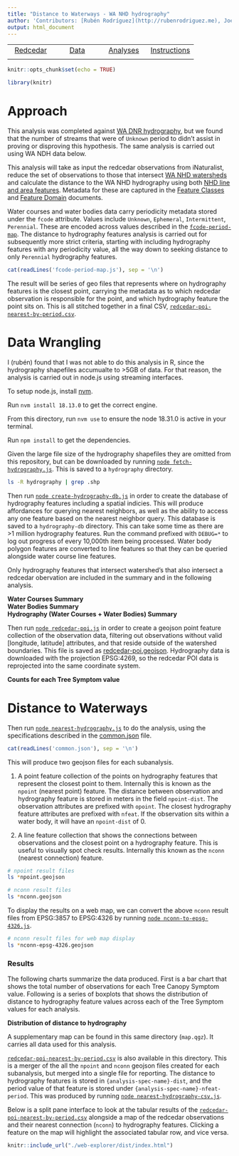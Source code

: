 ```yaml
---
title: "Distance to Waterways - WA NHD hydrography"
author: 'Contributors: [Rubén Rodríguez](http://rubenrodriguez.me), Joey Hulbert'
output: html_document
---
```


|            |            |            |            |
|:----------:|:----------:|:----------:|:----------:|
|[Redcedar](https://jmhulbert.github.io/open/redcedar)|[Data](https://jmhulbert.github.io/open/redcedar/data)|[ Analyses](https://jmhulbert.github.io/open/redcedar/analyses)|[Instructions](https://jmhulbert.github.io/open/redcedar/instructions)|
|             |           |            |            |


```r
knitr::opts_chunk$set(echo = TRUE)
```

```r
library(knitr)
```

# Approach

This analysis was completed against [WA DNR hydrography](../distance-to-waterways--wa-dnr/), but we found that the number of streams that were of `Unknown` period to didn't assist in proving or disproving this hypothesis. The same analysis is carried out using WA NDH data below.

This analysis will take as input the redcedar observations from iNaturalist, reduce the set of observations to those that intersect [WA NHD watersheds](https://www.usgs.gov/national-hydrography/watershed-boundary-dataset) and calculate the distance to the WA NHD hydrography using both [NHD line and area features](https://www.usgs.gov/national-hydrography/national-hydrography-dataset). Metadata for these are captured in the [Feature Classes](https://www.usgs.gov/ngp-standards-and-specifications/national-hydrography-dataset-nhd-data-dictionary-feature-classes) and [Feature Domain](https://www.usgs.gov/ngp-standards-and-specifications/national-hydrography-dataset-nhd-data-dictionary-feature-domains) documents.

Water courses and water bodies data carry periodicity metadata stored under the `fcode` attribute. Values include `Unknown`, `Ephemeral`, `Intermittent`, `Perennial`. These are encoded across values described in the [`fcode-period-map`](./fcode-period-map.js). The distance to hydrography features analysis is carried out for subsequently more strict criteria, starting with including hydrography features with any periodicity value, all the way down to seeking distance to only `Perennial` hydrography features.

```r
cat(readLines('fcode-period-map.js'), sep = '\n')
```

The result will be series of geo files that represents where on hydrography features is the closest point, carrying the metadata as to which redcedar observation is responsible for the point, and which hydrography feature the point sits on. This is all stitched together in a final CSV, [`redcedar-poi-nearest-by-period.csv`](./redcedar-poi-nearest-by-period.csv).

# Data Wrangling

I (rubén) found that I was not able to do this analysis in R, since the hydrography shapefiles accumualte to >5GB of data. For that reason, the analysis is carried out in node.js using streaming interfaces.

To setup node.js, install [nvm](https://github.com/nvm-sh/nvm).

Run `nvm install 18.13.0` to get the correct engine.

From this directory, run `nvm use` to ensure the node 18.31.0 is active in your terminal.

Run `npm install` to get the dependencies.

Given the large file size of the hydrography shapefiles they are omitted from this repository, but can be downloaded by running [`node fetch-hydrography.js`](./fetch-hydrography.js). This is saved to a `hydrography` directory.

```bash
ls -R hydrography | grep .shp
```

Then run [`node create-hydrography-db.js`](./create-hydrography-db.js) in order to create the database of hydrography features including a spatial indicies. This will produce affordances for querying nearest neighbors, as well as the ability to access any one feature based on the nearest neighbor query. This database is saved to a `hydrography-db` directory. This can take some time as there are >1 million hydrography features. Run the command prefixed with `DEBUG=*` to log out progress of every 10,000th item being processed. Water body polygon features are converted to line features so that they can be queried alongside water course line features.

Only hydrography features that intersect watershed's that also intersect a redcedar obervation are included in the summary and in the following analysis.

**Water Courses Summary**
<div id="water-courses-periodicity-count"></div>
<div id="water-courses-periodicity-length"></div>

**Water Bodies Summary**
<div id="water-bodies-periodicity-count"></div>
<div id="water-bodies-periodicity-length"></div>
<div id="water-bodies-periodicity-area"></div>

**Hydrography (Water Courses + Water Bodies) Summary**
<div id="hydrography-periodicity-count"></div>
<div id="hydrography-periodicity-length"></div>

<script type="module">
  import * as Plot from "https://cdn.jsdelivr.net/npm/@observablehq/plot@0.6/+esm";

  const results = await (await fetch('summarized-hydrography.json')).json()

  const rowsForType = ({ type }) => {
    return Object.keys(results[type]).map((periodicity) => {
      return {
        periodicity,
        count: results[type][periodicity].count,
        length: results[type][periodicity].length,
        area: results[type][periodicity]?.area,
      }
    })
  }

  const hydrographyBlue = '#00ABFF'
  const commaSeperated = (n) => n.toString().replace(/\B(?=(\d{3})+(?!\d))/g, ",")
  const countLabel = (row) => `${row.periodicity} - ${commaSeperated(row.count)} features`
  const lengthLabel = (row) => `${row.periodicity} - ${commaSeperated(Math.round(row.length))} km`

  // --- courses ---

  const waterCouresRows = rowsForType({ type: 'waterCourses' })

  const countPlot = ({ rows }) => {
    return Plot.plot({
      x: { label: 'Count' },
      y: {
        label: 'Periodicity',
        domain: rows.map(countLabel),
      },
      marginLeft: 20,
      marks: [
        Plot.barX(rows, {
          x: "count",
          y: (row) => countLabel(row),
          fill: hydrographyBlue
        }),
        Plot.axisY({ textAnchor: "start", fill: "black", dx: 14, tickSize: 0 }),
      ],
    })
  }

  const lengthPlot = ({ rows }) => {
    return Plot.plot({
      x: { label: 'Length (km)' },
      y: {
        label: 'Periodicity',
        domain: rows.map(lengthLabel),
      },
      marginLeft: 20,
      marks: [
        Plot.barX(rows, {
          x: "count",
          y: (row) => lengthLabel(row),
          fill: hydrographyBlue
        }),
        Plot.axisY({ textAnchor: "start", fill: "black", dx: 14, tickSize: 0 }),
      ],
    })
  }

  const wcCountEl = document.querySelector('#water-courses-periodicity-length')
  wcCountEl.append(countPlot({ rows: waterCouresRows }))

  const wcLengthEl = document.querySelector('#water-courses-periodicity-length')
  wcLengthEl.append(lengthPlot({ rows: waterCouresRows }))

  // --- bodies ---

  const waterBodiesRows = rowsForType({ type: 'waterBodies' })
  const wbCountEl = document.querySelector('#water-bodies-periodicity-length')
  wbCountEl.append(countPlot({ rows: waterBodiesRows }))

  const wbLengthEl = document.querySelector('#water-bodies-periodicity-length')
  wbLengthEl.append(lengthPlot({ rows: waterBodiesRows }))

  // --- hydrography ---

  const hydrographyRows = waterCouresRows.map((wcRow) => {
    const wbRow = waterBodiesRows.find(wbRow => wbRow.periodicity === wcRow.periodicity)
    if (!wbRow) return wcRow
    wcRow.count += wbRow.count
    wcRow.length += wbRow.length
    return wcRow
  })
  const hyCountEl = document.querySelector('#hydrography-periodicity-count')
  hyCountEl.append(countPlot({ rows:  hydrographyRows }))

  const hyLengthEl = document.querySelector('#hydrography-periodicity-length')
  hyLengthEl.append(lengthPlot({ rows:  hydrographyRows }))

</script>

Then run [`node redcedar-poi.js`](./redcedar-poi.js) in order to create a geojson point feature collection of the observation data, filtering out observations without valid [longitude, latitude] attributes, and that reside outside of the watershed boundaries. This file is saved as [redcedar-poi.geojson](./redcedar-poi.geojson). Hydrography data is downloaded with the projection EPSG:4269, so the redcedar POI data is reprojected into the same coordinate system.

**Counts for each Tree Symptom value**

<div id="tree-symptom-count"></div>

# Distance to Waterways

Then run [`node nearest-hydrography.js`](./nearest-hydrography.js) to do the analysis, using the specifications described in the [common.json](./common.json) file.

```r
cat(readLines('common.json'), sep = '\n')
```

This will produce two geojson files for each subanalysis.

1. A point feature collection of the points on hydrography features that represent the closest point to them. Internally this is known as the `npoint` (nearest point) feature. The distance between observation and hydrography feature is stored in meters in the field `npoint-dist`. The observation attributes are prefixed with `opoint`. The closest hydrography feature attributes are prefixed with `nfeat`. If the observation sits within a water body, it will have an `npoint-dist` of 0.

2. A line feature collection that shows the connections between observations and the closest point on a hydrography feature. This is useful to visually spot check results. Internally this known as the `nconn` (nearest connection) feature.

```bash
# npoint result files
ls *npoint.geojson
```


```bash
# nconn result files
ls *nconn.geojson
```

To display the results on a web map, we can convert the above `nconn` result files from EPSG:3857 to EPSG:4326 by running [`node nconn-to-epsg-4326.js`](./nconn-to-epsg-4326.js).

```bash
# nconn result files for web map display
ls *nconn-epsg-4326.geojson
```

### Results

The following charts summarize the data produced. First is a bar chart that shows the total number of observations for each Tree Canopy Symptom value. Following is a series of boxplots that shows the distribution of distance to hydrography feature values across each of the Tree Symptom values for each analysis.

**Distribution of distance to hydrography**

<div id="analysis-spec-plots"></div>

A supplementary map can be found in this same directory (`map.qgz`). It carries all data used for this analysis.

[`redcedar-poi-nearest-by-period.csv`](./redcedar-poi-nearest-by-period.csv) is also available in this directory. This is a merger of the all the `npoint` and `nconn` geojson files created for each subanalysis, but merged into a single file for reporting. The distance to hydrography features is stored in `{analysis-spec-name}-dist`, and the period value of that feature is stored under `{analysis-spec-name}-nfeat-period`. This was produced by running [`node nearest-hydrography-csv.js`](./nearest-hydrography-csv.js).

Below is a split pane interface to look at the tabular results of the [`redcedar-poi-nearest-by-period.csv`](./redcedar-poi-nearest-by-period.csv) alongside a map of the redcedar observations and their nearest connection (`nconn`) to hydrography features. Clicking a feature on the map will highlight the associated tabular row, and vice versa.

<style>
iframe {
  width: 100%;
  height: 100vh;
  border: 2px solid black;
}
</style>
```r
knitr::include_url("./web-explorer/dist/index.html")
```


<script type="module">
  // [notebook](https://observablehq.com/d/d834eb92e2f1a5a6).
  import * as Plot from "https://cdn.jsdelivr.net/npm/@observablehq/plot@0.6/+esm";
  import Papa from "https://cdn.jsdelivr.net/npm/papaparse@5.4.1/+esm";

  const common = await (await fetch('common.json')).json()

  const symptomField = 'reclassified.tree.canopy.symptoms'

  function parseCsv ({ url }) {
    const dataToJson = ({ data }) => {
      const rows = []
      const header = data.shift()
      // remove the last line, its empty
      data.pop()
      for (const datum of data) {
        const row = {}
        Object.keys(header).forEach((fieldName, index) => {
          row[header[fieldName]] = datum[index]
        })
        rows.push(row)
      }
      return { rows }
    }

    return new Promise((resolve, reject) => {
      Papa.parse(url, {
        download: true,
        complete: (results) => {
          resolve(dataToJson(results))
        },
      })  
    })
  }

  function boxPlot ({ x, rows, symptoms, observations }) {
    return Plot.plot({
      x: {
        grid: true,
        inset: 0,
        label: 'Distance to hydrography (m)'
      },
      y: {
        label: 'Tree Canopy Symptom',
        domain: observations.map(o => o.symptom),
      },
      marginLeft: 20,
      marks: [
        Plot.boxX(rows, {
          x,
          y: symptomField,
          fill: (d) => {
            const symptom = symptoms.find(s => s.symptom === d[symptomField])
            if (!symptom) return 'lightgrey'
            return symptom.color
          },
        }),
        Plot.axisY({textAnchor: "start", fill: "black", dx: 0, tickSize: 0, text: () => ''}),
      ],
    })
  }

  const hydrographyBlue = '#00ABFF'

  function countPlot ({ yField, rows }) {
    const x = {}
    const y = new Set()
    rows.forEach((row) => {
      const value = row[yField]
      y.add(value)
      if (!(typeof x[value]?.count === 'number')) x[value] = { count: 0 }
      x[value].count += 1
    })
    const plotRows = Object.keys(x).map((y) => {
      const { count } = x[y]
      return {
        y: `${ y } - ${ count } trees`,
        count,
      }
    })
    return Plot.plot({
      x: { label: 'Nearest Tree Count' },
      y: {
        label: 'Periodicity',
        domain: plotRows.map(r => r.y),
      },
      marginLeft: 20,
      marks: [
        Plot.barX(plotRows, {
          x: 'count',
          y: 'y',
          fill: hydrographyBlue
        }),
        Plot.axisY({ textAnchor: "start", fill: "black", dx: 14, tickSize: 0 }),
      ],
    })
  }

  const symptoms = [
    {
      symptom: 'Healthy',
      color: 'rgb(172, 252, 172)',
    },
    {
      symptom: 'Thinning Canopy',
      color: 'rgb(251, 252, 172)',
    },
    {
      symptom: 'Dead Top',
      color: 'rgb(172, 176, 252)',
    },
    {
      symptom: 'Tree is Dead',
      color: 'rgb(252, 172, 172)',
    },
    {
      symptom: 'Other',
      color: 'rgb(211,211,211)',
    },
  ]

  let { rows } = await parseCsv({ url: 'redcedar-poi-nearest-by-period.csv' })
  
  rows = rows.map((row, index) => {
    const symptomIndex = symptoms
      .findIndex(s => s.symptom === row[symptomField])
    row._sympton_index = symptomIndex === -1 ? symptomIndex.length - 1 : symptomIndex
    return row
  })

  const observations = rows.reduce((accumulator, current) => {
      let accumulatorIndex = accumulator.findIndex((item) => {
        return item.symptom === current[symptomField]
      })
      if (accumulatorIndex === -1) {
        const accumulatorItem = {
          symptom: current[symptomField],
          symptomIndex: current._sympton_index,
          observations: 1,
        }
        accumulator.push(accumulatorItem)
      }
      else {
        accumulator[accumulatorIndex].observations++
      }
      return accumulator
    }, [])
    .sort((a, b) => {
      if (a.symptomIndex < b.symptomIndex) {
        return -1
      }
      if (a.symptomIndex > b.symptomIndex) return 1
      return 0
    })

  const treeSymptomLabel = (row) => `${row.symptom} - ${row.observations} observations`
  const treeSymptomCount = Plot.plot({
    x: { label: 'Observations' },
    y: {
      label: 'Tree Canopy Symptom',
      domain: observations.map(treeSymptomLabel),
    },
    marginLeft: 20,
    marks: [
      Plot.barX(observations, {
        x: "observations",
        y: (row) => treeSymptomLabel(row),
        fill: (d) => symptoms[d.symptomIndex].color,
      }),
      Plot.axisY({textAnchor: "start", fill: "black", dx: 14, tickSize: 0}),
    ],
  })
  const treeSymptomCountEl = document.querySelector("#tree-symptom-count")
  treeSymptomCountEl.append(treeSymptomCount)

  const analysisSpecPlotsEl = document.querySelector('#analysis-spec-plots')
  for (const spec of common.analysisSpecs) {
    const sectionEl = document.createElement('section')
    sectionEl.style = `margin: 20px 0;`
    const heading = document.createElement('p')
    const description = document.createElement('p')
    heading.innerHTML = `<strong>subanalysis: ${spec.name}</strong>`
    description.innerText = `Includes hydrography features with the following period (\`WB_PERIOD_LABEL_NM\` or \`WC_PERIOD_LABEL_NM\`) values: ${spec.include.join(', ')}.`
    sectionEl.append(heading)
    sectionEl.append(description)
    const x = `${spec.name}-dist`
    rows.forEach((row) => {
      row[x] = parseFloat(row[x])
    })
    const box = boxPlot({ x, rows, symptoms, observations })
    sectionEl.append(box)
    const yField = `${spec.name}-nfeat-period`
    const count = countPlot({ yField, rows })
    sectionEl.append(count)
    analysisSpecPlotsEl.append(sectionEl)
  }
</script>

